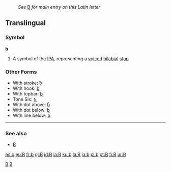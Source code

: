 :''See'' [[B]] ''for main entry on this Latin letter''
== Translingual ==
=== Symbol ===
'''b'''
#A symbol of the [[IPA]], representing a [[voiced]] [[bilabial]] [[stop]].

===Other Forms===
*With stroke: [[ƀ]]
*With hook: [[ɓ]]
*With topbar: [[ƃ]]
*Tone Six: [[ƅ]]
*With dot above: [[ḃ]]
*With dot below: [[ḅ]]
*With line below: [[ḇ]]

----
=== See also ===
*[[B]]

[[Category:Latin letters|B]]
[[Category:IPA symbols|B]]

[[es:b]]
[[eu:B]]
[[fr:b]]
[[gl:B]]
[[id:B]]
[[ia:B]]
[[ku:b]]
[[la:B]]
[[ja:b]]
[[pl:b]]
[[pt:B]]
[[fi:B]]
[[ur:B]]